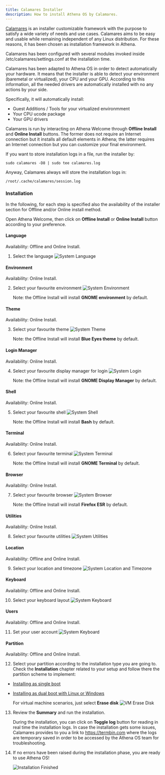 ```yaml
---
title: Calamares Installer
description: How to install Athena OS by Calamares.
---
```


[Calamares](https://calamares.io/) is an installer customizable framework with the purpose to satisfy a wide variety of needs and use cases. Calamares aims to be easy and usable while remaining independent of any Linux distribution. For these reasons, it has been chosen as installation framework in Athena.

Calamares has been configured with several modules invoked inside /etc/calamares/settings.conf at the installation time.

Calamares has been adapted to Athena OS in order to detect automatically your hardware. It means that the installer is able to detect your environment (baremetal or virtualized), your CPU and your GPU. According to this information, all the needed drivers are automatically installed with no any actions by your side.

Specifically, it will automatically install:
* Guest Additions / Tools for your virtualized environmment
* Your CPU ucode package
* Your GPU drivers

Calamares is run by interacting on Athena Welcome through **Offline Install** and **Online Install** buttons. The former does not require an Internet connection but it installs all default elements in Athena; the latter requires an Internet connection but you can customize your final environment.

If you want to store installation logs in a file, run the installer by:
```
sudo calamares -D8 | sudo tee calamares.log
```
Anyway, Calamares always will store the installation logs in:
```
/root/.cache/calamares/session.log
```

### Installation

In the following, for each step is specified also the availability of the installer section for Offline and/or Online install method.

Open Athena Welcome, then click on **Offline Install** or **Online Install** button according to your preference.

#### Language
Availability: Offline and Online Install.

1. Select the language
   ![System Language](@assets/calamares-welcome-offline.png)

#### Environment
Availability: Online Install.

2. Select your favourite environment
   ![System Environment](@assets/calamares-environment.png)

   Note: the Offline Install will install **GNOME environment** by default.

#### Theme
Availability: Online Install.

3. Select your favourite theme
   ![System Theme](@assets/calamares-theme.png)

   Note: the Offline Install will install **Blue Eyes theme** by default.

#### Login Manager
Availability: Online Install.

4. Select your favourite display manager for login
   ![System Login](@assets/calamares-login.png)

   Note: the Offline Install will install **GNOME Display Manager** by default.

#### Shell
Availability: Online Install.

5. Select your favourite shell
   ![System Shell](@assets/calamares-shell.png)

   Note: the Offline Install will install **Bash** by default.

#### Terminal
Availability: Online Install.

6. Select your favourite terminal
   ![System Terminal](@assets/calamares-terminal.png)

   Note: the Offline Install will install **GNOME Terminal** by default.

#### Browser
Availability: Online Install.

7. Select your favourite browser
   ![System Browser](@assets/calamares-browser.png)

   Note: the Offline Install will install **Firefox ESR** by default.

#### Utilities
Availability: Online Install.

8. Select your favourite utilities
   ![System Utilities](@assets/calamares-utilities.png)

#### Location
Availability: Offline and Online Install.

9. Select your location and timezone
   ![System Location and Timezone](@assets/calamares-location.png)

#### Keyboard
Availability: Offline and Online Install.

10. Select your keyboard layout
   ![System Keyboard](@assets/calamares-keyboard.png)

#### Users
Availability: Offline and Online Install.

11. Set your user account
   ![System Keyboard](@assets/calamares-users.png)

#### Partition
Availability: Offline and Online Install.

12. Select your partition according to the installation type you are going to. Check the **Installation** chapter related to your setup and follow there the partition scheme to implement:
* [Installing as single boot](/en/installation/install-single-boot/#partitioning)
* [Installing as dual boot with Linux or Windows](/en/installation/install-dual-boot/#partitioning)
    
    For virtual machine scenarios, just select **Erase disk**
    ![VM Erase Disk](@assets/calamares-vm-erase.png)

13. Review the **Summary** and run the installation.

    During the installation, you can click on **Toggle log** button for reading in real time the installation logs. In case the installation gets some issues, Calamares provides to you a link to https://termbin.com where the logs are temporary saved in order to be accessed by the Athena OS team for troubleshooting.

14. If no errors have been raised during the installation phase, you are ready to use Athena OS!

    ![Installation Finished](@assets/calamares-finish.png)
